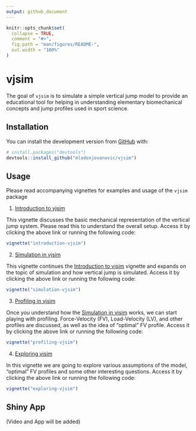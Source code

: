 ```yaml
---
output: github_document
---
```


<!-- README.md is generated from README.Rmd. Please edit that file -->

```r
knitr::opts_chunk$set(
  collapse = TRUE,
  comment = "#>",
  fig.path = "man/figures/README-",
  out.width = "100%"
)
```

# vjsim

<!-- badges: start -->
<!-- badges: end -->

The goal of `vjsim` is to simulate a simple vertical jump model to provide an educational tool for helping in understanding elementary biomechanical concepts and jump profiles used in sport science.

## Installation

You can install the development version from [GitHub](https://github.com/mladenjovanovic/vjsim) with:

``` r
# install.packages("devtools")
devtools::install_github("mladenjovanovic/vjsim")
```

## Usage

Please read accompanying vignettes for examples and usage of the `vjsim` package


1. [Introduction to vjsim](https://htmlpreview.github.io/?https://github.com/mladenjovanovic/vjsim/master/doc/introduction-vjsim.html)

This vignette discusses the basic mechanical representation of the vertical jump system. Please read this to understand the overall setup. Access it by clicking the above link or running the following code:

``` r
vignette("introduction-vjsim")
```

2. [Simulation in vjsim](https://htmlpreview.github.io/?https://github.com/mladenjovanovic/vjsim/master/doc/simulation-vjsim.html)

This vignette continues the [Introduction to vjsim](https://htmlpreview.github.io/?https://github.com/mladenjovanovic/vjsim/master/doc/introduction-vjsim.html) vignette and expands on the topic of simulation and how vertical jump is simulated. Access it by clicking the above link or running the following code:

``` r
vignette("simulation-vjsim")
```

3. [Profiling in vjsim](https://htmlpreview.github.io/?https://github.com/mladenjovanovic/vjsim/master/doc/profiling-vjsim.html)

Once you understand how the [Simulation in vjsim](https://htmlpreview.github.io/?https://github.com/mladenjovanovic/vjsim/master/doc/simulation-vjsim.html) works, we can start playing with profiling. Force-Velocity (FV), Load-Velocity (LV), and other profiles are discussed, as well as the idea of "optimal" FV profile. Access it by clicking the above link or running the following code:

``` r
vignette("profiling-vjsim")
```

4. [Exploring vjsim](https://htmlpreview.github.io/?https://github.com/mladenjovanovic/vjsim/master/doc/exploring-vjsim.html)

In this vignette we are going to explore various assumptions of the model, "optimal" FV profiles and some other interesting questions. Access it by clicking the above link or running the following code:

``` r
vignette("exploring-vjsim")
```

## Shiny App

(Video and App will be added)
